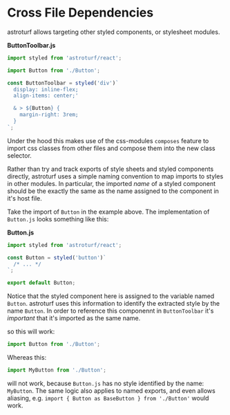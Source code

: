 

# Cross File Dependencies

<Brand>astroturf</Brand> allows targeting other styled components, or stylesheet
modules.

**ButtonToolbar.js**

```js
import styled from 'astroturf/react';

import Button from './Button';

const ButtonToolbar = styled('div')`
  display: inline-flex;
  align-items: center;'

  & > ${Button} {
    margin-right: 3rem;
  }
`;
```

Under the hood this makes use of the css-modules `composes` feature to import
css classes from other files and compose them into the new class selector.

Rather than try and track exports of style sheets and styled components
directly, <Brand>astroturf</Brand> uses a simple naming convention to map imports to styles
in other modules. In particular, the imported _name_ of a styled component should
be the exactly the same as the name assigned to the component in it's host file.

Take the import of `Button` in the example above. The implementation of `Button.js` looks
something like this:

**Button.js**

```js
import styled from 'astroturf/react';

const Button = styled('button')`
  /* ... */
`;

export default Button;
```

Notice that the styled component here is assigned to the variable named `Button`.
astroturf uses this information to identify the extracted style by the name `Button`.
In order to reference this componennt in `ButtonToolbar` it's _important_ that it's
imported as the same name.

so this will work:

```js
import Button from './Button';
```

Whereas this:

```js
import MyButton from './Button';
```

will not work, because `Button.js` has no style identified by the name: `MyButton`.
The same logic also applies to named exports, and even allows aliasing, e.g.
`import { Button as BaseButton } from './Button'` would work.
